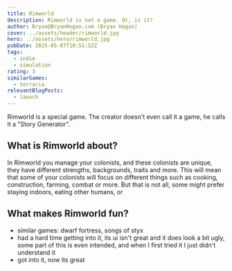 ```yaml
---
title: Rimworld
description: Rimworld is not a game. Or, is it?
author: Bryan@BryanHogan.com (Bryan Hogan)
cover: ../assets/header/rimworld.jpg
hero: ../assets/hero/rimworld.jpg
pubDate: 2025-05-07T10:51:52Z
tags:
  - indie
  - simulation
rating: 3
similarGames:
  - terraria
relevantBlogPosts:
  - launch
---
```


 Rimworld is a special game. The creator doesn't even call it a game, he calls it a "Story Generator".

 ## What is Rimworld about?

In Rimworld you manage your colonists, and these colonists are unique, they have different strengths, backgrounds, traits and more. This will mean that some of your colonists will focus on different things such as cooking, construction, farming, combat or more. But that is not all, some might prefer staying indoors, eating other humans, or 

## What makes Rimworld fun?



 - similar games: dwarf fortress, songs of styx
 - had a hard time getting into it, its ui isn't great and it does look a bit ugly, some part of this is even intended, and when I first tried it I just didn't understand it
 - got into it, now its great